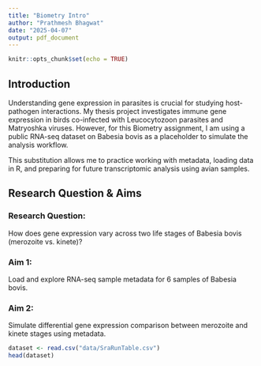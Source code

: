 ```yaml
---
title: "Biometry Intro"
author: "Prathmesh Bhagwat"
date: "2025-04-07"
output: pdf_document
---
```


```r
knitr::opts_chunk$set(echo = TRUE)
```


## Introduction

Understanding gene expression in parasites is crucial for studying host-pathogen interactions. My thesis project investigates immune gene expression in birds co-infected with Leucocytozoon parasites and Matryoshka viruses. However, for this Biometry assignment, I am using a public RNA-seq dataset on Babesia bovis as a placeholder to simulate the analysis workflow.

This substitution allows me to practice working with metadata, loading data in R, and preparing for future transcriptomic analysis using avian samples.


## Research Question & Aims

### Research Question:
How does gene expression vary across two life stages of Babesia bovis (merozoite vs. kinete)?

### Aim 1:
Load and explore RNA-seq sample metadata for 6 samples of Babesia bovis.

### Aim 2:
Simulate differential gene expression comparison between merozoite and kinete stages using metadata.

```r
dataset <- read.csv("data/SraRunTable.csv")
head(dataset)
```